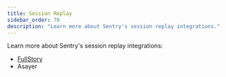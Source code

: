 ```yaml
---
title: Session Replay
sidebar_order: 70
description: "Learn more about Sentry's session replay integrations."
---
```


Learn more about Sentry's session replay integrations:

- [FullStory](https://www.npmjs.com/package/@sentry/fullstory)
- Asayer
